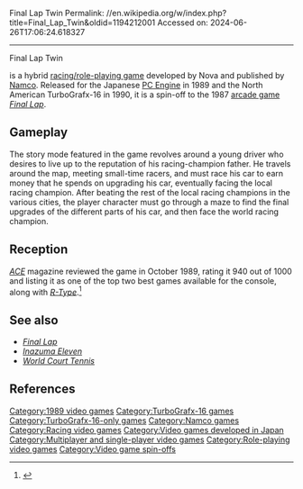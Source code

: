Final Lap Twin
Permalink: //en.wikipedia.org/w/index.php?title=Final_Lap_Twin&oldid=1194212001
Accessed on: 2024-06-26T17:06:24.618327



------
Final Lap Twin
{{More citations needed|date=April 2007}}
{{Infobox video game
|title = Final Lap Twin
|image = Final Lap Twin Coverart.png
|image_size = 250px
|developer = Nova
|publisher = {{vgrelease|JP|[[Namco]]|NA|[[NEC]]}}
|composer = Katsuhiro Hayashi
|platforms = [[PC Engine|PC Engine/TurboGrafx-16]]
|released = {{vgrelease|JP|July 7, 1989<ref>{{Cite web|url=http://www.gamefaqs.com/console/turbo16/data/588968.html|title = Final Lap Twin for TurboGrafx-16 - GameFAQs}}</ref>|NA|1990}}
|genre = [[Racing video game#Racing role playing games|Racing RPG]]
|modes = [[Single-player video game|Single-player]], [[Multiplayer video game|multiplayer]]
}}

{{nihongo|'''''Final Lap Twin'''''|ファイナルラップツイン|Fainaru Rappu Tsuin}} is a hybrid [[Racing video game#Racing role playing games|racing/role-playing game]] developed by Nova and published by [[Namco]]. Released for the Japanese [[PC Engine]] in 1989 and the North American TurboGrafx-16 in 1990, it is a spin-off to the 1987 [[arcade game]] ''[[Final Lap]]''.

==Gameplay==
The story mode featured in the game revolves around a young driver who desires to live up to the reputation of his racing-champion father. He travels around the map, meeting small-time racers, and must race his car to earn money that he spends on upgrading his car, eventually facing the local racing champion. After beating the rest of the local racing champions in the various cities, the player character must go through a maze to find the final upgrades of the different parts of his car, and then face the world racing champion.

==Reception==
''[[ACE (magazine)|ACE]]'' magazine reviewed the game in October 1989, rating it 940 out of 1000 and listing it as one of the top two best games available for the console, along with ''[[R-Type]]''.<ref name="ACE">{{cite magazine |title=Console Wars |magazine=[[ACE (magazine)|ACE]] |date=October 1989 |issue=26 (November 1989) |page=144 |url=https://retrocdn.net/images/d/d9/ACE_UK_26.pdf#page=144}}</ref>

==See also==
* ''[[Final Lap]]''
* ''[[Inazuma Eleven]]''
* ''[[World Court (arcade game)|World Court Tennis]]''

==References==
{{Reflist}}

[[Category:1989 video games]]
[[Category:TurboGrafx-16 games]]
[[Category:TurboGrafx-16-only games]]
[[Category:Namco games]]
[[Category:Racing video games]]
[[Category:Video games developed in Japan]]
[[Category:Multiplayer and single-player video games]]
[[Category:Role-playing video games]]
[[Category:Video game spin-offs]]

{{racing-videogame-stub}}
